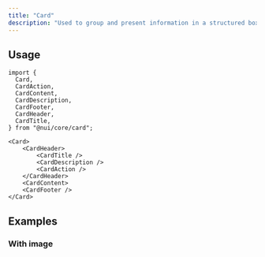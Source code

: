 ```yaml
---
title: "Card"
description: "Used to group and present information in a structured box."
---
```


<Preview name="card-demo" />

## Usage

```tsx title="Imports"
import {
  Card,
  CardAction,
  CardContent,
  CardDescription,
  CardFooter,
  CardHeader,
  CardTitle,
} from "@nui/core/card";
```

```tsx title="Anatomy"
<Card>
	<CardHeader>
		<CardTitle />
		<CardDescription />
		<CardAction />
	</CardHeader>
	<CardContent>
	<CardFooter />
</Card>
```

## Examples

### With image

<Preview name="card-with-image" />
